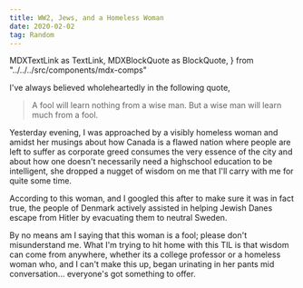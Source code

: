 ```yaml
---
title: WW2, Jews, and a Homeless Woman
date: 2020-02-02
tag: Random
---
```


  MDXTextLink as TextLink,
  MDXBlockQuote as BlockQuote,
} from "../../../src/components/mdx-comps"

I've always believed wholeheartedly in the following quote,

<BlockQuote>
  A fool will learn nothing from a wise man. But a wise man will learn much from
  a fool.
</BlockQuote>

Yesterday evening, I was approached by a visibly homeless woman and amidst her musings about how Canada is a flawed
nation where people are left to suffer as corporate greed consumes the very essence of the city and
about how one doesn't necessarily need a highschool education to be intelligent, she dropped a nugget of wisdom on me
that I'll carry with me for quite some time.

According to this woman, and I googled this after to make sure it was in fact
true, the people of Denmark actively assisted in helping Jewish Danes <TextLink href="https://en.m.wikipedia.org/wiki/Rescue_of_the_Danish_Jews">
escape from Hitler by evacuating them to neutral Sweden.</TextLink>

By no means am I saying that this woman is a fool; please don't misunderstand me. What I'm trying to hit home
with this TIL is that wisdom can come from anywhere, whether its a college professor or a homeless woman who,
and I can't make this up, began urinating in her pants mid conversation... everyone's got something to offer.
